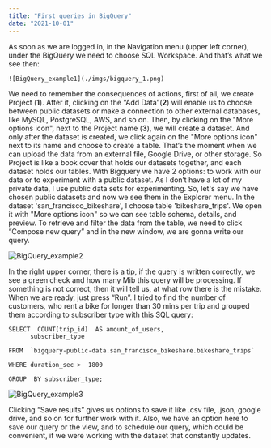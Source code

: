 ```yaml
---
title: "First queries in BigQuery"
date: "2021-10-01"
---
```

  As soon as we are logged in, in the Navigation menu (upper left corner), under the BigQuery we need to choose SQL Workspace.  And that’s what we see then:

    ![BigQuery_example1](./imgs/bigquery_1.png)

We need to remember the consequences of actions, first of all, we create Project (**1**). After it, clicking on the “Add Data”(**2**)  will enable us to choose between public datasets or make a connection to other external databases, like MySQL, PostgreSQL, AWS, and so on. Then, by clicking on the "More options icon", next to the Project name (**3**), we will create a dataset. And only after the dataset is created, we click again on the "More options icon" next to its name and choose to create a table. That’s the moment when we can upload the data from an external file, Google Drive, or other storage.
So Project is like a book cover that holds our datasets together, and each dataset holds our tables.
With Bigquery we have 2 options: to work with our data or to experiment with a public dataset. As I don’t have a lot of my private data, I use public data sets for experimenting. So, let's say we have chosen public datasets and now we see them in the Explorer menu. In the dataset 'san_francisco_bikeshare', I choose table 'bikeshare_trips'. We open it with "More options icon" so we can see table schema, details, and preview. To retrieve and filter the data from the table, we need to click “Compose new query” and in the new window, we are gonna write our query.

![BigQuery_example2](./imgs/bigquery_2.png)

In the right upper corner, there is a tip, if the query is written correctly, we see a green check and how many Mib this query will be processing. If something is not correct, then it will tell us, at what row there is the mistake.
When we are ready, just press “Run”.
I tried to find the number of customers, who rent  a bike for longer than 30 mins per trip and grouped them according to subscriber type with this SQL query:

  ```
SELECT  COUNT(trip_id)  AS amount_of_users,
		subscriber_type

FROM  `bigquery-public-data.san_francisco_bikeshare.bikeshare_trips`

WHERE duration_sec >  1800

GROUP  BY subscriber_type;
```

![BigQuery_example3](./imgs/bigquery_3.png)

Clicking “Save results” gives us options to save it like .csv file, .json, google drive, and so on for further work with it.
Also, we have an option here to save our query or the view, and to schedule our query, which could be convenient, if we were working with the dataset that constantly updates.
